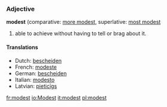 ===Adjective===
'''modest''' (comparative: [[more modest]], superlative: [[most modest]]

# able to achieve without having to tell or brag about it.

====Translations====
*Dutch: [[bescheiden]]
*French: [[modeste]]
*German: [[bescheiden]]
*Italian: [[modesto]]
*Latvian: [[pieticīgs]]

[[fr:modest]]
[[io:Modest]]
[[it:modest]]
[[pl:modest]]